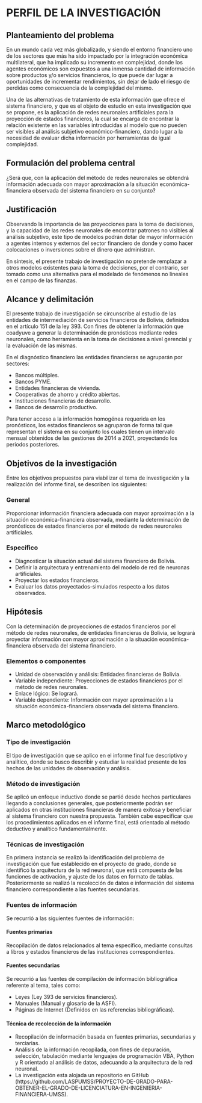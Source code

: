 
# PERFIL DE LA INVESTIGACIÓN

## Planteamiento del problema

En un mundo cada vez más globalizado, y siendo el entorno financiero uno de los sectores que más ha sido impactado por la integración económica multilateral, que ha implicado su incremento en complejidad, donde los agentes económicos son expuestos a una inmensa cantidad de información sobre productos y/o servicios financieros, lo que puede dar lugar a oportunidades de incrementar rendimientos, sin dejar de lado el riesgo de perdidas como consecuencia de la complejidad del mismo.

Una de las alternativas de tratamiento de esta información que ofrece el sistema financiero, y que es el objeto de estudio en esta investigación que se propone, es la aplicación de redes neuronales artificiales para la proyección de estados financieros, la cual se encarga de encontrar la relación existente en las variables introducidas al modelo que no pueden ser visibles al análisis subjetivo económico-financiero, dando lugar a la necesidad de evaluar dicha información por herramientas de igual complejidad.

\begin{figure}[h!]
\centering
\caption{Arbol de problemas}
\includegraphics[width=15cm, height=10cm]{RECURSOS-INVESTIGACION/001-PERFIL-DEL-PROYECTO/arbol-de-problemas.png}
\floatfoot{Fuente: Elaboración propia.}
\end{figure}


## Formulación del problema central

¿Será que, con la aplicación del método de redes neuronales se obtendrá información adecuada con mayor aproximación a la situación económica-financiera observada del sistema financiero en su conjunto?

## Justificación

Observando la importancia de las proyecciones para la toma de decisiones, y la capacidad de las redes neuronales de encontrar patrones no visibles al análisis subjetivo, este tipo de modelos podrán dotar de mayor información a agentes internos y externos del sector financiero de donde y como hacer colocaciones o inversiones sobre el dinero que administran.

En síntesis, el presente trabajo de investigación no pretende remplazar a otros modelos existentes para la toma de decisiones, por el contrario, ser tomado como una alternativa para el modelado de fenómenos no lineales en el campo de las finanzas. 


## Alcance y delimitación

El presente trabajo de investigación se circunscribe al estudio de las entidades de intermediación de servicios financieros de Bolivia, definidos en el artículo 151 de la ley 393. Con fines de obtener la información que coadyuve a generar la determinación de pronósticos mediante redes neuronales, como herramienta en la toma de decisiones a nivel gerencial y la evaluación de las mismas.

En el diagnóstico financiero las entidades financieras se agruparán por sectores:

- Bancos múltiples.
- Bancos PYME.
- Entidades financieras de vivienda.
- Cooperativas de ahorro y crédito abiertas.
- Instituciones financieras de desarrollo.
- Bancos de desarrollo productivo.

Para tener acceso a la información homogénea requerida en los pronósticos, los estados financieros se agruparon de forma tal que representan el sistema en su conjunto los cuales tienen un intervalo mensual obtenidos de las gestiones de 2014 a 2021, proyectando los periodos posteriores. 

## Objetivos de la investigación

Entre los objetivos propuestos para viabilizar el tema de investigación y la realización del informe final, se describen los siguientes:

### General 

Proporcionar información financiera adecuada con mayor aproximación a la situación económica-financiera observada, mediante la determinación de pronósticos de estados financieros por el método de redes neuronales artificiales.

### Específico 

- Diagnosticar la situación actual del sistema financiero de Bolivia.
- Definir la arquitectura y entrenamiento del modelo de red de neuronas artificiales.
- Proyectar los estados financieros.
- Evaluar los datos proyectados-simulados respecto a los datos observados.

## Hipótesis

Con la determinación de proyecciones de estados financieros por el método de redes neuronales, de entidades financieras de Bolivia, se logrará proyectar información con mayor aproximación a la situación económica-financiera observada del sistema financiero.

### Elementos o componentes

- Unidad de observación y análisis: Entidades financieras de Bolivia.
- Variable independiente: Proyecciones de estados financieros por el método de redes neuronales.
- Enlace lógico: Se logrará.
- Variable dependiente: Información con mayor aproximación a la situación económica-financiera observada del sistema financiero.

\newpage
## Marco metodológico

### Tipo de investigación

El tipo de investigación que se aplico en el informe final fue descriptivo y analítico, donde se busco describir y estudiar la realidad presente de los hechos de las unidades de observación y análisis.

### Método de investigación

Se aplicó un enfoque inductivo donde se partió desde hechos particulares llegando a conclusiones generales, que posteriormente podrán ser aplicados en otras instituciones financieras de manera exitosa y beneficiar al sistema financiero con nuestra propuesta. También cabe especificar que los procedimientos aplicados en el informe final, está orientado al método deductivo y analítico fundamentalmente.

### Técnicas de investigación

En primera instancia se realizó la identificación del problema de investigación que fue establecido en el proyecto de grado, donde se identificó la arquitectura de la red neuronal, que está compuesta de las funciones de activación, y ajuste de los datos en formato de tablas. Posteriormente se realizó la recolección de datos e información del sistema financiero correspondiente a las fuentes secundarias.

### Fuentes de información

Se recurrió a las siguientes fuentes de información:

#### Fuentes primarias

Recopilación de datos relacionados al tema específico, mediante consultas a libros y estados financieros de las instituciones correspondientes.

#### Fuentes secundarias

Se recurrió a las fuentes de compilación de información bibliográfica referente al tema, tales como: 

- Leyes (Ley 393 de servicios financieros). 
- Manuales (Manual y glosario de la ASFI). 
- Páginas de Internet (Definidos en las referencias bibliográficas).

#### Técnica de recolección de la información

- Recopilación de información basada en fuentes primarias, secundarias y terciarias.
- Análisis de la información recopilada, con fines de depuración, selección, tabulación mediante lenguajes de programación VBA, Python y R orientado al análisis de datos, adecuando a la arquitectura de la red neuronal.
- La investigación esta alojada un repositorio en GitHub (https://github.com/LASPUMSS/PROYECTO-DE-GRADO-PARA-OBTENER-EL-GRADO-DE-LICENCIATURA-EN-INGENIERIA-FINANCIERA-UMSS).


\input{RECURSOS-INVESTIGACION/001-PERFIL-DEL-PROYECTO/tabla-marco-metodico}




